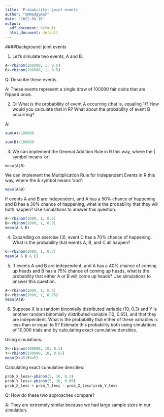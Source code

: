 ```yaml
---
title: 'Probability: joint events'
author: "SMWadgymar"
date: '2022-08-16'
output:
  pdf_document: default
  html_document: default
---
```


####Background: joint events

1) Let's simulate two events, A and B.

```r
A<-rbinom(100000, 1, 0.5)
B<-rbinom(100000, 1, 0.5)
```

Q: Describe these events.

A: These events represent a single draw of 100000 fair coins that are flipped once.



2) Q: What is the probability of event A occurring (that is, equaling 1)?  How would you calculate that in R?  What about the probability of event B occurring?

A:
```r
sum(A)/100000

sum(B)/100000
```




3) We can implement the General Addition Rule in R this way, where the | symbol means 'or':

```r
mean(A|B)
```


We can implement the Multiplication Rule for Independent Events in R this way, where the & symbol means 'and':

```r
mean(A&B)
```


If events A and B are independent, and A has a 50% chance of happening and B has a 30% chance of happening, what is the probability that they will both happen?  Use simulations to answer this question.

```r
A<-rbinom(1000, 1, 0.5)
B<-rbinom(1000, 1, 0.3)
mean(A & B)
```


4) Expanding on exercise (3), event C has a 70% chance of happening.  What is the probability that events A, B, and C all happen?

```r
C<-rbinom(1000, 1, 0.7)
mean(A & B & C)
```


5) If events A and B are independent, and A has a 40% chance of coming up heads and B has a 75% chance of coming up heads, what is the probability that either A or B will come up heads?  Use simulations to answer this question.

```r
A<-rbinom(1000, 1, 0.4)
B<-rbinom(1000, 1, 0.75)
mean(A|B) 
```


6) Suppose X is a random binomially distributed variable (10, 0.3) and Y is another random binomially distributed variable (10, 0.65), and that they are independent.  What is the probability that either of these variables is less than or equal to 5?  Estimate this probability both using simulations of 10,000 trials and by calculating exact cumulative densities.  

Using simulations:
```r
X<-rbinom(100000, 10, 0.3)
Y<-rbinom(100000, 10, 0.65)
mean(X<=5|Y<=5)
```

Calculating exact cumulative densities:
```r
prob_X_less<-pbinom(5, 10, 0.3)
prob_Y_less<-pbinom(5, 10, 0.65)
prob_X_less + prob_Y_less - prob_X_less*prob_Y_less
```



Q: How do these two approaches compare?

A: They are extremely similar because we had large sample sizes in our simulation.

